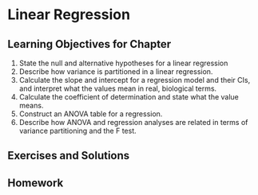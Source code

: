 # Linear Regression {#ch.linreg}

## Learning Objectives for Chapter

1. State the null and alternative hypotheses for a linear regression
2. Describe how variance is partitioned in a linear regression.  
3. Calculate the slope and intercept for a regression model and their CIs, and interpret what the values mean in real, biological terms.  
4. Calculate the coefficient of determination and state what the value means.  
6. Construct an ANOVA table for a regression.  
7. Describe how ANOVA and regression analyses are related in terms of variance partitioning and the F test.  


## Exercises and Solutions

## Homework

